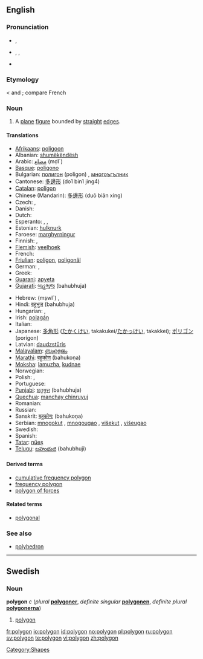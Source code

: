 {{see|Polygon}}
==English==

===Pronunciation===
*{{a|UK}} {{IPA|/ˈpɒlɪɡən/}}, {{SAMPA|/"pQlIg@n/}}
*{{a|US}} {{AHD|pälʹē-gän}}, {{IPA|/ˈpɑliɡɑn/}}, {{SAMPA|/"pAligAn/}}
*{{audio|en-us-polygon.ogg|Audio (US)}}

===Etymology===
{{AGr.}} {{term|sc=polytonic|πολύγωνον|tr=polygōnon}} < {{term|sc=polytonic|πολύς|tr=polus||many}} and  {{term|sc=polytonic|γωνία|tr=gōnia||angle}}; compare French {{term|polygone}}

===Noun===
{{wikipedia}}
{{en-noun}}

# {{geometry}} A [[plane]] [[figure]] bounded by [[straight]] [[edge]]s.

====Translations====
{{trans-top|plane figure bounded by straight edges}}
*[[Afrikaans]]: [[poligoon]]
*Albanian: [[shumëkëndësh]]
*Arabic: [[مضلع]] (mḍl`)
*[[Basque]]: [[poligono#Basque|poligono]]
*Bulgarian: [[полигон]] (poligon) {{m}}, [[многоъгълник]] {{m}}
*Cantonese: [[多邊形]] (do1 bin1 jing4)
*[[Catalan]]: [[polígon]]
*Chinese (Mandarin): [[多邊形]] (duō biān xíng)
* Czech: {{t|cs|mnohoúhelník|m}}, {{t-|cs|polygon}}
* Danish: {{t-|da|polygon}}
* Dutch: {{t|nl|veelhoek|m}}
* Esperanto: {{t|eo|plurangulo|xs=Esperanto}}, {{t|eo|plurlatero|xs=Esperanto}}, {{t|eo|poligono|xs=Esperanto}}
*Estonian: [[hulknurk]]
*Faroese: [[marghyrningur]]
* Finnish: {{t|fi|monikulmio}}, {{t|fi|polygoni}}
*[[Flemish]]: [[veelhoek]]
*French: {{t|fr|polygone|m}}
*[[Friulian]]: [[poligon#Friulian|poligon]], [[poligonâl]]
* German: {{t|de|Vieleck|n}}, {{t-|de|Polygon|n}}
* Greek: {{t|el|πολύγωνο|tr=polúgono|sc=Grek}}
*[[Guarani]]: [[apyeta]]
*[[Gujarati]]: [[બહુભુજ]] (bahubhuja)
{{trans-mid}}
*Hebrew: {{he-translation|מצולע|metsulá}} (mṣwl`) {{m}}, {{he-translation|פוליגון|poligón}} {{m}}
*Hindi: [[बहुभुज]] (bahubhuja)
* Hungarian: {{t-|hu|poligon}}, {{t|hu|sokszög}}
*Irish: [[polagán]]
* Italian: {{t|it|poligono|m}}
*Japanese: [[多角形]] ([[たかくけい]], takakukei/[[たかっけい]], takakkei); [[ポリゴン]] (porigon)
*Latvian: [[daudzstūris]] {{m}}
*[[Malayalam]]: [[ബഹുഭുജം]]
*[[Marathi]]: [[बहुकोण]] (bahukoṇa)
*[[Moksha]]: [[lamuzha]], [[kudnae]]
* Norwegian: {{t+|no|polygon}}
* Polish: {{t|pl|wielokąt|m}}, {{t|pl|wielobok}}
* Portuguese: {{t+|pt|polígono}}
*[[Punjabi]]: [[ਬਹੁਭੁਜ]] (bahubhuja)
*[[Quechua]]: [[manchay chinruyuj]]
* Romanian: {{t-|ro|poligon}}
* Russian: {{t|ru|многоугольник|tr=mnogougol'nik|sc=Cyrl}}
*Sanskrit: [[बहुकोणः]] (bahukoṇa)
*Serbian: [[mnogokut]] {{m}}, [[mnogougao]] {{m}}, [[višekut]] {{m}}, [[višeugao]] {{m}}
* Swedish: {{t+|sv|polygon|c}}
*Spanish: {{t+|es|polígono|m}}
*[[Tatar]]: [[nüeş]]
*[[Telugu]]: [[బహుభుజి]] (bahubhuji)
{{trans-bottom}}

====Derived terms====
*[[cumulative frequency polygon]]
*[[frequency polygon]]
*[[polygon of forces]]

====Related terms====
*[[polygonal]]

===See also===
*[[polyhedron]]

----

==Swedish==

===Noun===
'''polygon''' ''c'' (''plural'' '''[[polygoner]]''', ''definite singular'' '''[[polygonen]]''', ''definite plural'' '''[[polygonerna]]''')

# [[#English|polygon]]

[[Category:Shapes]]

[[fr:polygon]]
[[io:polygon]]
[[id:polygon]]
[[no:polygon]]
[[pl:polygon]]
[[ru:polygon]]
[[sv:polygon]]
[[te:polygon]]
[[vi:polygon]]
[[zh:polygon]]